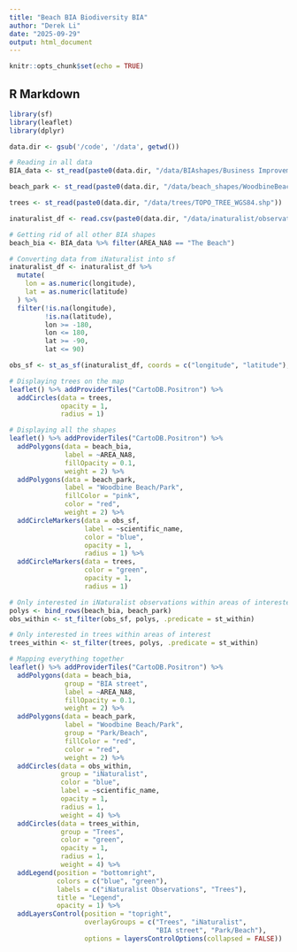 ```yaml
---
title: "Beach BIA Biodiversity BIA"
author: "Derek Li"
date: "2025-09-29"
output: html_document
---
```


```r
knitr::opts_chunk$set(echo = TRUE)
```

## R Markdown

```r
library(sf)
library(leaflet)
library(dplyr)
```

```r
data.dir <- gsub('/code', '/data', getwd())

# Reading in all data
BIA_data <- st_read(paste0(data.dir, "/data/BIAshapes/Business Improvement Areas Data - 4326.shp"))

beach_park <- st_read(paste0(data.dir, "/data/beach_shapes/WoodbineBeach.shp"))

trees <- st_read(paste0(data.dir, "/data/trees/TOPO_TREE_WGS84.shp"))

inaturalist_df <- read.csv(paste0(data.dir, "/data/inaturalist/observations.csv"))
```


```r
# Getting rid of all other BIA shapes
beach_bia <- BIA_data %>% filter(AREA_NA8 == "The Beach")

# Converting data from iNaturalist into sf
inaturalist_df <- inaturalist_df %>%
  mutate(
    lon = as.numeric(longitude),
    lat = as.numeric(latitude)
  ) %>%
  filter(!is.na(longitude),
         !is.na(latitude),
         lon >= -180,
         lon <= 180,
         lat >= -90,
         lat <= 90)

obs_sf <- st_as_sf(inaturalist_df, coords = c("longitude", "latitude"), crs = 4326)
```


```r
# Displaying trees on the map
leaflet() %>% addProviderTiles("CartoDB.Positron") %>%
  addCircles(data = trees,
             opacity = 1,
             radius = 1)
```


```r
# Displaying all the shapes
leaflet() %>% addProviderTiles("CartoDB.Positron") %>% 
  addPolygons(data = beach_bia,
              label = ~AREA_NA8,
              fillOpacity = 0.1,
              weight = 2) %>% 
  addPolygons(data = beach_park,
              label = "Woodbine Beach/Park",
              fillColor = "pink",
              color = "red",
              weight = 2) %>% 
  addCircleMarkers(data = obs_sf,
                   label = ~scientific_name,
                   color = "blue",
                   opacity = 1,
                   radius = 1) %>% 
  addCircleMarkers(data = trees,
                   color = "green",
                   opacity = 1,
                   radius = 1)
```


```r
# Only interested in iNaturalist observations within areas of interested
polys <- bind_rows(beach_bia, beach_park)
obs_within <- st_filter(obs_sf, polys, .predicate = st_within)

# Only interested in trees within areas of interest
trees_within <- st_filter(trees, polys, .predicate = st_within)
```


```r
# Mapping everything together
leaflet() %>% addProviderTiles("CartoDB.Positron") %>% 
  addPolygons(data = beach_bia,
              group = "BIA street",
              label = ~AREA_NA8,
              fillOpacity = 0.1,
              weight = 2) %>% 
  addPolygons(data = beach_park,
              label = "Woodbine Beach/Park",
              group = "Park/Beach",
              fillColor = "red",
              color = "red",
              weight = 2) %>% 
  addCircles(data = obs_within,
             group = "iNaturalist",
             color = "blue",
             label = ~scientific_name,
             opacity = 1,
             radius = 1,
             weight = 4) %>% 
  addCircles(data = trees_within,
             group = "Trees",
             color = "green",
             opacity = 1,
             radius = 1,
             weight = 4) %>% 
  addLegend(position = "bottomright",
            colors = c("blue", "green"),
            labels = c("iNaturalist Observations", "Trees"),
            title = "Legend",
            opacity = 1) %>% 
  addLayersControl(position = "topright",
                   overlayGroups = c("Trees", "iNaturalist",
                                     "BIA street", "Park/Beach"),
                   options = layersControlOptions(collapsed = FALSE))
```

